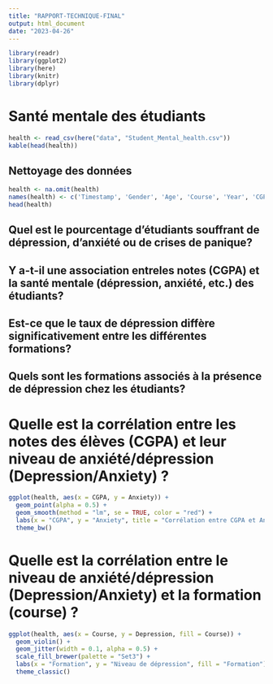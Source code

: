 ```yaml
---
title: "RAPPORT-TECHNIQUE-FINAL"
output: html_document
date: "2023-04-26"
---
```


```r
library(readr)
library(ggplot2)
library(here)
library(knitr)
library(dplyr)
```

# Santé mentale des étudiants

```r
health <- read_csv(here("data", "Student_Mental_health.csv"))
kable(head(health))
```

## Nettoyage des données

```r
health <- na.omit(health)
names(health) <- c('Timestamp', 'Gender', 'Age', 'Course', 'Year', 'CGPA', 'Married', 'Depression', 'Anxiety', 'Panic_Attack', 'Treatment')
head(health)
```

## Quel est le pourcentage d'étudiants souffrant de dépression, d'anxiété ou de crises de panique?
## Y a-t-il une association entreles notes (CGPA) et la santé mentale (dépression, anxiété, etc.) des étudiants?
## Est-ce que le taux de dépression diffère significativement entre les différentes formations?
## Quels sont les formations associés à la présence de dépression chez les étudiants?

# Quelle est la corrélation entre les notes des élèves (CGPA) et leur niveau de anxiété/dépression (Depression/Anxiety) ?

```r
ggplot(health, aes(x = CGPA, y = Anxiety)) +
  geom_point(alpha = 0.5) +
  geom_smooth(method = "lm", se = TRUE, color = "red") +
  labs(x = "CGPA", y = "Anxiety", title = "Corrélation entre CGPA et Anxiété") +
  theme_bw()
```

# Quelle est la corrélation entre le niveau de anxiété/dépression (Depression/Anxiety) et la formation (course) ?

```r
ggplot(health, aes(x = Course, y = Depression, fill = Course)) +
  geom_violin() +
  geom_jitter(width = 0.1, alpha = 0.5) +
  scale_fill_brewer(palette = "Set3") +
  labs(x = "Formation", y = "Niveau de dépression", fill = "Formation") +
  theme_classic()
```
